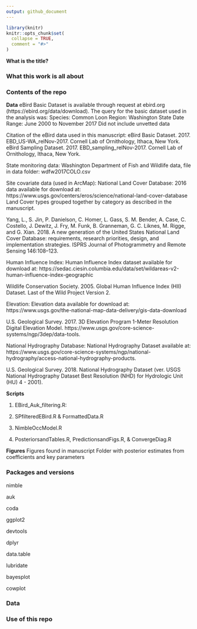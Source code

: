 ```yaml
---
output: github_document
---
```


```r
library(knitr)
knitr::opts_chunk$set(
  collapse = TRUE,
  comment = "#>"
)
```

**What is the title?**


### What this work is all about

### Contents of the repo
**Data**
eBird Basic Dataset is available through request at ebird.org (https://ebird.org/data/download). 
The query for the basic dataset used in the analysis was:
Species: Common Loon
Region: Washington State
Date Range: June 2000 to November 2017
Did not include unvetted data

Citation of the eBird data used in this manuscript:
eBird Basic Dataset. 2017. EBD_US-WA_relNov-2017. Cornell Lab of Ornithology, Ithaca, New York.
eBird Sampling Dataset. 2017. EBD_sampling_relNov-2017. Cornell Lab of Ornithology, Ithaca, New York.

State monitoring data:
Washington Department of Fish and Wildlife data, file in data folder: 
wdfw2017COLO.csv

Site covariate data (used in ArcMap):
National Land Cover Database:
2016 data available for download at: https://www.usgs.gov/centers/eros/science/national-land-cover-database
Land Cover types grouped together by category as described in the manuscript. 

Yang, L., S. Jin, P. Danielson, C. Homer, L. Gass, S. M. Bender, A. Case, C. Costello, J. Dewitz, J. Fry, M. Funk, B. Granneman, G. C. Liknes, M. Rigge, and G. Xian. 2018. A new generation of the United States National Land Cover Database: requirements, research priorities, design, and implementation strategies. ISPRS Journal of Photogrammetry and Remote Sensing 146:108–123.

Human Influence Index:
Human Influence Index dataset available for download at:
https://sedac.ciesin.columbia.edu/data/set/wildareas-v2-human-influence-index-geographic

Wildlife Conservation Society. 2005. Global Human Influence Index (HII) Dataset. Last of the Wild Project Version 2.

Elevation:
Elevation data available for download at:  
https://www.usgs.gov/the-national-map-data-delivery/gis-data-download

U.S. Geological Survey. 2017. 3D Elevation Program 1-Meter Resolution Digital Elevation Model. https://www.usgs.gov/core-science-systems/ngp/3dep/data-tools.

National Hydrography Database: 
National Hydrography Dataset available at:
https://www.usgs.gov/core-science-systems/ngp/national-hydrography/access-national-hydrography-products.

U.S. Geological Survey. 2018. National Hydrography Dataset (ver. USGS National Hydrography Dataset Best Resolution (NHD) for Hydrologic Unit (HU) 4 - 2001). 

**Scripts**

1. EBird_Auk_filtering.R: 

2. SPfilteredEBird.R & FormattedData.R

3. NimbleOccModel.R

4. PosteriorsandTables.R, PredictionsandFigs.R, & ConvergeDiag.R

**Figures**
Figures found in manuscript
Folder with posterior estimates from coefficients and key parameters

### Packages and versions

nimble

auk

coda

ggplot2

devtools

dplyr

data.table

lubridate

bayesplot

cowplot

### Data

### Use of this repo


